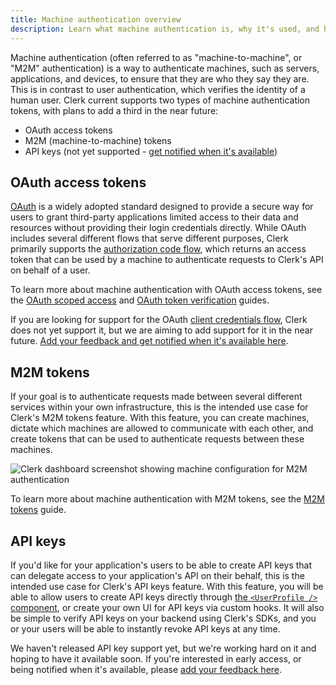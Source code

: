 ```yaml
---
title: Machine authentication overview
description: Learn what machine authentication is, why it's used, and how it works with Clerk.
---
```


Machine authentication (often referred to as "machine-to-machine", or "M2M" authentication) is a way to authenticate machines, such as servers, applications, and devices, to ensure that they are who they say they are. This is in contrast to user authentication, which verifies the identity of a human user. Clerk current supports two types of machine authentication tokens, with plans to add a third in the near future:

- OAuth access tokens
- M2M (machine-to-machine) tokens
- API keys (not yet supported - [get notified when it's available](https://feedback.clerk.com/roadmap?id=beee0250-bfd3-4207-9865-2bebd1c49078))

## OAuth access tokens

[OAuth](https://oauth.net/2/) is a widely adopted standard designed to provide a secure way for users to grant third-party applications limited access to their data and resources without providing their login credentials directly. While OAuth includes several different flows that serve different purposes, Clerk primarily supports the [authorization code flow](/blog/how-oauth-works#the-o-auth-authorization-code-flow-in-action), which returns an access token that can be used by a machine to authenticate requests to Clerk's API on behalf of a user.

To learn more about machine authentication with OAuth access tokens, see the [OAuth scoped access](/docs/oauth/scoped-access) and [OAuth token verification](/docs/oauth/verify-oauth-tokens) guides.

If you are looking for support for the OAuth [client credentials flow](https://datatracker.ietf.org/doc/html/rfc6749#section-4.4), Clerk does not yet support it, but we are aiming to add support for it in the near future. [Add your feedback and get notified when it's available here](https://feedback.clerk.com/roadmap?id=78bf5154-6caa-42ac-acd1-9684e2c99308).

## M2M tokens

If your goal is to authenticate requests made between several different services within your own infrastructure, this is the intended use case for Clerk's M2M tokens feature. With this feature, you can create machines, dictate which machines are allowed to communicate with each other, and create tokens that can be used to authenticate requests between these machines.

![Clerk dashboard screenshot showing machine configuration for M2M authentication](/docs/images/machine-auth/dashboard-machines.jpg)

To learn more about machine authentication with M2M tokens, see the [M2M tokens](/docs/machine-auth/m2m-tokens) guide.

## API keys

If you'd like for your application's users to be able to create API keys that can delegate access to your application's API on their behalf, this is the intended use case for Clerk's API keys feature. With this feature, you will be able to allow users to create API keys directly through [the `<UserProfile />` component](/docs/components/user/user-profile), or create your own UI for API keys via custom hooks. It will also be simple to verify API keys on your backend using Clerk's SDKs, and you or your users will be able to instantly revoke API keys at any time.

We haven't released API key support yet, but we're working hard on it and hoping to have it available soon. If you're interested in early access, or being notified when it's available, please [add your feedback here](https://feedback.clerk.com/roadmap?id=beee0250-bfd3-4207-9865-2bebd1c49078).
